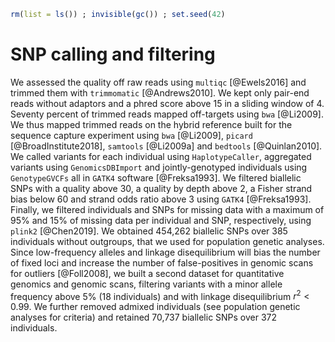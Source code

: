 ```r
rm(list = ls()) ; invisible(gc()) ; set.seed(42)
```


# SNP calling and filtering

We assessed the quality off raw reads using `multiqc` [@Ewels2016] and trimmed them with `trimmomatic` [@Andrews2010]. 
We kept only pair-end reads without adaptors and a phred score above 15 in a sliding window of 4.
Seventy percent of trimmed reads mapped off-targets using `bwa` [@Li2009]. 
We thus mapped trimmed reads on the hybrid reference built for the sequence capture experiment using `bwa` [@Li2009], `picard` [@BroadInstitute2018], `samtools` [@Li2009a] and `bedtools` [@Quinlan2010].
We called variants for each individual using `HaplotypeCaller`, aggregated variants using `GenomicsDBImport` and jointly-genotyped individuals using `GenotypeGVCFs` all in `GATK4` software [@Freksa1993]. 
We filtered biallelic SNPs with a quality above 30, a quality by depth above 2, a Fisher strand bias below 60 and strand odds ratio above 3 using `GATK4` [@Freksa1993]. 
Finally, we filtered individuals and SNPs for missing data with a maximum of 95% and 15% of missing data per individual and SNP, respectively, using `plink2` [@Chen2019].
We obtained 454,262 biallelic SNPs over 385 individuals without outgroups, that we used for population genetic analyses.
Since low-frequency alleles and linkage disequilibrium will bias the number of fixed loci and increase the number of false-positives in genomic scans for outliers [@Foll2008],
we built a second dataset for quantitative genomics and genomic scans, filtering variants with a minor allele frequency above 5% (18 individuals) and with linkage disequilibrium $r^2<0.99$. 
We further removed admixed individuals (see population genetic analyses for criteria) and retained 70,737 biallelic SNPs over 372 individuals.
